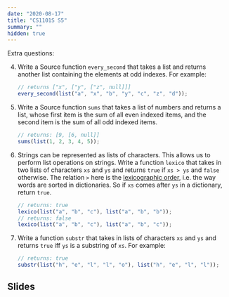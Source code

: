 ```yaml
---
date: "2020-08-17"
title: "CS1101S S5"
summary: ""
hidden: true
---
```


Extra questions:

4. Write a Source function `every_second` that takes a list and returns another
   list containing the elements at odd indexes. For example:

   ```js
   // returns ["x", ["y", ["z", null]]]
   every_second(list("a", "x", "b", "y", "c", "z", "d"));
   ```

5. Write a Source function `sums` that takes a list of numbers and returns a
   list, whose first item is the sum of all even indexed items, and the second
   item is the sum of all odd indexed items.

   ```js
   // returns: [9, [6, null]]
   sums(list(1, 2, 3, 4, 5));
   ```

6. Strings can be represented as lists of characters. This allows us to perform
   list operations on strings. Write a function `lexico` that takes in two lists
   of characters `xs` and `ys` and returns `true` if `xs > ys` and `false`
   otherwise. The relation `>` here is the [lexicographic
   order](https://en.wikipedia.org/wiki/Lexicographical_order), i.e. the way
   words are sorted in dictionaries. So if `xs` comes after `ys` in a
   dictionary, return `true`.

   ```js
   // returns: true
   lexico(list("a", "b", "c"), list("a", "b", "b"));
   // returns: false
   lexico(list("a", "b", "c"), list("a", "b", "c"));
   ```

7. Write a function `substr` that takes in lists of characters `xs` and `ys` and
   returns `true` iff `ys` is a substring of `xs`. For example:
   ```js
   // returns: true
   substr(list("h", "e", "l", "l", "o"), list("h", "e", "l", "l"));
   ```

## Slides

<EmbedPdf src="/files/cs1101s/5.pdf"/>
<EmbedPdf src="/files/cs1101s/5_handout.pdf"/>
